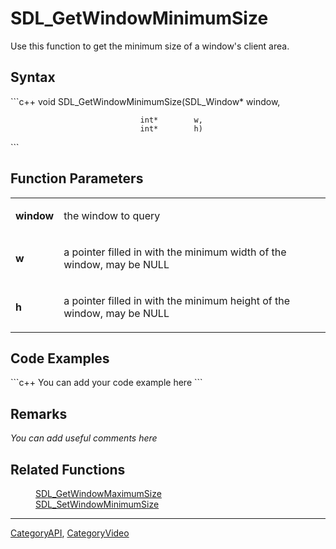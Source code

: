 <!-- pragma section-numbers off -->
<!-- pragma camelcase off -->

<!-- #*^*^*^*^*See http://wiki.libsdl.org/moin.cgi/SGFunctions for details on editing this page*^*^*^*^* -->


= SDL_GetWindowMinimumSize =
Use this function to get the minimum size of a window's client area.




== Syntax ==
```c++
void SDL_GetWindowMinimumSize(SDL_Window* window,
                              int*        w,
                              int*        h)
```


== Function Parameters ==
{|
|'''window'''
|the window to query
|-
|'''w'''
|a pointer filled in with the minimum width of the window, may be NULL
|-
|'''h'''
|a pointer filled in with the minimum height of the window, may be NULL
|}


== Code Examples ==
```c++
You can add your code example here
```


== Remarks ==
''You can add useful comments here''


== Related Functions ==
:[[SDL_GetWindowMaximumSize]]
:[[SDL_SetWindowMinimumSize]]

----
[[CategoryAPI]], [[CategoryVideo]]
<!-- #See the Style Guide for instructions on editing the footer. -->
